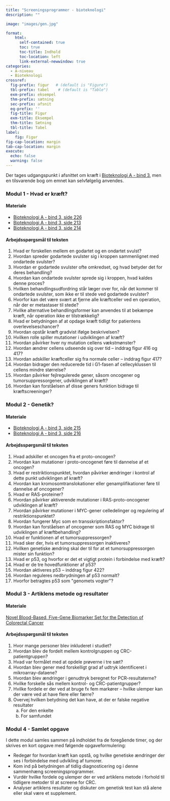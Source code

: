 ```yaml
---
title: "Screeningsprogrammer - bioteknologi"
description: ""

image: "images/gen.jpg"

format:
    html: 
      self-contained: true
      toc: true
      toc-title: Indhold
      toc-location: left
      link-external-newwindow: true
categories:
  - A-niveau
  - Bioteknologi
crossref:
  fig-prefix: figur   # (default is "Figure")
  tbl-prefix: tabel    # (default is "Table")
  exm-prefix: eksempel
  thm-prefix: sætning
  sec-prefix: afsnit
  eq-prefix: ''
  fig-title: Figur
  exm-title: Eksempel
  thm-title: Sætning
  tbl-title: Tabel
label:
    fig: Figur
fig-cap-location: margin
tab-cap-location: margin
execute:
  echo: false
  warning: false
---
```


Der tages udgangspunkt i afsnittet om kræft i  [Bioteknologi A - bind 3](https://nucleus.dk/boeger/trykte-boeger/bioteknologi-a-bind-3-detaljer), men en tilsvarende bog om emnet kan selvfølgelig anvendes.

::: {.callout-note collapse="true" appearance="minimal"}
### Modul 1 - Hvad er kræft?

#### Materiale

- [Bioteknologi A - bind 3, side 226](https://bioteknologia3.ibog.nucleus.dk/?id=226)
- [Bioteknologi A - bind 3, side 213](https://bioteknologia3.ibog.nucleus.dk/?id=213)
- [Bioteknologi A - bind 3, side 214](https://bioteknologia3.ibog.nucleus.dk/?id=214)


#### Arbejdsspørgsmål til teksten

1. Hvad er forskellen mellem en godartet og en ondartet svulst?
2. Hvordan spreder godartede svulster sig i kroppen sammenlignet med ondartede svulster?
3. Hvordan er godartede svulster ofte omkredset, og hvad betyder det for deres behandling?
4. Hvordan kan ondartede svulster sprede sig i kroppen, hvad kaldes denne proces?
5. Hvilken behandlingsudfordring står læger over for, når det kommer til ondartede svulster, som ikke er til stede ved godartede svulster?
6. Hvorfor kan det være svært at fjerne alle kræftceller ved en operation, når der er metastaser til stede?
7. Hvilke alternative behandlingsformer kan anvendes til at bekæmpe kræft, når operation ikke er tilstrækkelig?
8. Hvad er betydningen af at opdage kræft tidligt for patientens overlevelseschancer?
9. Hvordan opstår kræft gradvist ifølge beskrivelsen?
10. Hvilken rolle spiller mutationer i udviklingen af kræft?
11.	Hvordan påvirker hver ny mutation cellens vækstmønster?
12.	Hvordan ændrer cellens udseende sig over tid -- inddrag figur 416 og 417?
13.	Hvordan adskiller kræftceller sig fra normale celler -- inddrag figur 417?
14.	Hvordan bidrager den reducerede tid i G1-fasen af cellecyklussen til cellens mindre størrelse?
15.	Hvordan påvirker fejlregulerede gener, såsom oncogener og tumorsuppressorgener, udviklingen af kræft?
16.	Hvordan kan forståelsen af disse geners funktion bidrage til kræftscreeninger?

:::

::: {.callout-note collapse="true" appearance="minimal"}
### Modul 2 - Genetik?

#### Materiale

- [Bioteknologi A - bind 3, side 215](https://bioteknologia3.ibog.nucleus.dk/?id=215)
- [Bioteknologi A - bind 3, side 216](https://bioteknologia3.ibog.nucleus.dk/?id=216)


#### Arbejdsspørgsmål til teksten

1. Hvad adskiller et oncogen fra et proto-oncogen?
2. Hvordan kan mutationer i proto-oncogenet føre til dannelse af et oncogen?
3. Hvad er restriktionspunktet, hvordan påvirker ændringer i kontrol af dette punkt udviklingen af kræft?
4. Hvordan kan kromosomtranslokationer eller genamplifikationer føre til dannelse af oncogener?
5. Hvad er RAS-proteiner?
6. Hvordan påvirker aktiverende mutationer i RAS-proto-oncogener udviklingen af kræft?
7. Hvordan påvirker mutationer i MYC-gener celledelinger og regulering af restriktionspunktet?
8. Hvordan fungerer Myc som en transskriptionsfaktor?
9. Hvordan kan forståelsen af oncogener som RAS og MYC bidrage til udviklingen af kræftbehandling?
10. Hvad er funktionen af et tumorsuppressorgen?
11.	Hvad sker der, hvis et tumorsuppressorgen inaktiveres?
12.	Hvilken genetiske ændring skal der til for at et tumorsuppressorgen mister sin funktion?
13.	Hvad er p53, og hvorfor er det et vigtigt protein i forbindelse med kræft?
14.	Hvad er de tre hovedfunktioner af p53?
15.	Hvordan aktiveres p53 -- inddrag figur 422?
16.	Hvordan reguleres nedbrydningen af p53 normalt?
17.	Hvorfor betragtes p53 som \"genomets vogter\"?


:::

::: {.callout-note collapse="true" appearance="minimal"}
### Modul 3 - Artiklens metode og resultater

#### Materiale
[Novel Blood-Based, Five-Gene Biomarker Set for the Detection of Colorectal Cancer](https://aacrjournals.org/clincancerres/article/14/2/455/196149/Novel-Blood-Based-Five-Gene-Biomarker-Set-for-the)

#### Arbejdsspørgsmål til teksten

1. Hvor mange personer blev inkluderet i studiet?
2. Hvordan blev de fordelt mellem kontrolgruppen og CRC-patientgruppen?
3. Hvad var formålet med at opdele prøverne i tre sæt?
4. Hvordan blev gener med forskelligt grad af udtryk identificeret i mikroarray-dataene?
5. Hvordan blev ændringer i genudtryk beregnet for PCR-resultaterne?
6. Hvilke forskelle sås mellem kontrol- og CRC-patientgrupper?
7. Hvilke fordele er der ved at bruge fx fem markører – hvilke ulemper kan der være ved at have flere eller færre?
8. Overvej hvilken betydning det kan have, at der er falske negative resultater
      a) For den enkelte
      b) For samfundet

:::

::: {.callout-note collapse="true" appearance="minimal"}
### Modul 4 - Samlet opgave 

I dette modul samles sammen på indholdet fra de foregående timer, og der skrives en kort opgave med følgende opgaveformulering:


- Redegør for hvordan kræft kan opstå, og hvilke genetiske ændringer der ses i forbindelse med udvikling af tumorer.
- Kom ind på betydningen af tidlig diagnosticering og i denne sammenhæng screeningsprogrammer.
- Vurdér hvilke fordele og ulemper der er ved artiklens metode i forhold til tidligere metoder til at screene for CRC.
- Analyser artiklens resultater og diskuter om genetisk test kan stå alene eller skal være et supplement.



:::